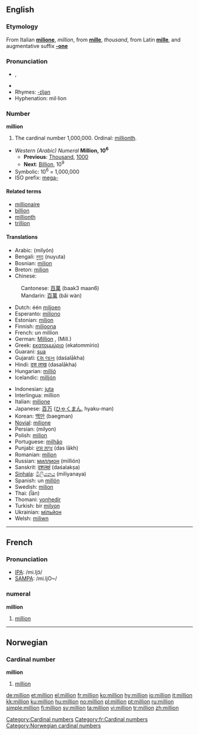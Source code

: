 {{see|Million}}
==English==

===Etymology===
From Italian '''[[milione]]''', ''million'', from '''[[mille]]''', ''thousand'', from Latin '''[[mille]]''', and augmentative suffix '''[[-one]]'''

===Pronunciation===
*{{IPA|/ˈmɪljən/}}, {{SAMPA|/"mIlj@n/}}
*{{audio|en-us-million.ogg|Audio (US)}}
*Rhymes: [[Rhymes:English:-ɪljən|-ɪljən]]
*Hyphenation: mil·lion

===Number===
'''million'''

# The cardinal number 1,000,000. Ordinal: [[millionth]].
*''Western (Arabic) Numeral'' '''Million, 10<sup>6</sup>'''
**'''Previous''': [[Thousand]], [[1000]]
**'''Next''': [[Billion]], 10<sup>9</sup>
*Symbolic: 10<sup>6</sup> = 1,000,000
*ISO prefix: [[mega-]]

====Related terms====
*[[millionaire]]
*[[billion]]
*[[millionth]]
*[[trillion]]

====Translations====
{{top}}
*Arabic: {{ARchar|[[مليون]]}} (milyón)
*Bengali: [[নুযুত]] (nuyuta)
*Bosnian: [[milion]] {{m}}
*Breton: [[milion]]
*Chinese:
:Cantonese: [[百萬]] (baak3 maan6)
:Mandarin: [[百萬]] (bǎi wàn)
*Dutch: één [[miljoen]] {{n}}
*Esperanto: [[miliono]]
*Estonian: [[miljon]]
*Finnish: [[miljoona]]
*French: un million {{m}}
*German: [[Million]] {{f}}, (Mill.)
*Greek: [[εκατομμύριο]] (ekatommírio) {{n}}
*Guarani: [[sua#Guarani|sua]]
*Gujarati: [[દશ લાખ]] (daśalākha)
*Hindi: [[दस लाख]] (dasalākha)
*Hungarian: [[millió]]
*Icelandic: [[milljón]]
{{mid}}
*Indonesian: [[juta]]
*Interlingua: million
*Italian: [[milione]] {{m}}
*Japanese: [[百]][[万]] ([[ひゃく]][[まん]], hyaku-man)
*Korean: [[백만]] (baegman)
*[[Novial]]: [[milione]]
*Persian: {{FAchar|[[ميليون]]}} (milyon)
*Polish: [[milion]]
*Portuguese: [[milhão]] {{m}}
*Punjabi: [[ਦਸ ਲਾਖ]] (das lākh)
*Romanian: [[milion]] {{n}}
*Russian: [[миллион]] (millión) {{m}}
*Sanskrit: [[दशलक्षं]] (daśalakṣa)
*[[Sinhala]]: [[මිලියනය]] (miliyanaya)
*Spanish: un [[millón]] {{m}}
*Swedish: [[miljon]] {{c}}
*Thai: {{THchar|[[ล้าน]]}} (l̂ān)
*Thomani: [[vonhedir]]
*Turkish: bir [[milyon]]
*Ukrainian: [[мільйон]]
*Welsh: [[miliwn]]
{{bottom}}

----

==French==

===Pronunciation===
*[[w:IPA|IPA]]: /mi.ljɔ̃/
*[[w:SAMPA|SAMPA]]: /mi.ljO~/

===numeral===
'''million'''

# [[#English|million]]

----

==Norwegian==

===Cardinal number===
'''million'''

# [[#English|million]]

[[Category:Cardinal numbers]]
[[Category:fr:Cardinal numbers]]
[[Category:Norwegian cardinal numbers]]

[[de:million]]
[[et:million]]
[[el:million]]
[[fr:million]]
[[ko:million]]
[[hy:million]]
[[io:million]]
[[it:million]]
[[kk:million]]
[[ku:million]]
[[hu:million]]
[[no:million]]
[[pl:million]]
[[pt:million]]
[[ru:million]]
[[simple:million]]
[[fi:million]]
[[sv:million]]
[[ta:million]]
[[vi:million]]
[[tr:million]]
[[zh:million]]